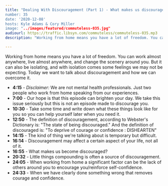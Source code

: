 ```yaml
---
title: "Dealing With Discouragement (Part 1) - What makes us discouraged?
number: 35
date: '2020-12-08'
hosts: Kyle Adams & Cory Miller
image: "../images/featured/commuteless-035.jpg"
audiourl: https://traffic.libsyn.com/commuteless/commuteless-035.mp3
description: "Working from home means you have a lot of freedom. You can work almost anywhere, live almost anywhere, and change the scenery around you. But it can also be isolating, and with isolation comes some feelings we may not be expecting. Today we want to talk about discouragement and how we can overcome it."

---
```


Working from home means you have a lot of freedom. You can work almost anywhere, live almost anywhere, and change the scenery around you. But it can also be isolating, and with isolation comes some feelings we may not be expecting. Today we want to talk about discouragement and how we can overcome it.

- **4:15** - *Disclaimer:* We are not mental health professionals. Just two people who work from home speaking from our experiences.
- **7:00** - Our hope is that this episode can brighten your day. We take this issue seriously but this is not an episode made to discourage you.
- **10:30** - Take some time and write down what these things look like for you so you can help yourself later when you need it.
- **12:50** - The definition of discouragement, according to Webster's Dictionary is: "The state of being discouraged." And the definition of discouraged is: "To deprive of courage or confidence : DISHEARTEN"
- **14:15** - The kind of thing we're talking about is temporary but difficult.
- **16:14** - Discouragement may affect a certain aspect of your life, not all of it.
- **16:55** - What makes us become discouraged?
- **20:32** - Little things compounding is often a source of discouragement.
- **24:05** - When working from home a significant factor can be the lack of others around you to encourage you/reinforce self-confidence.
- **24:33** - When we have clearly done something wrong that removes courage and confidence.